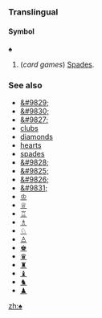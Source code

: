 
<!--
Attention: This page is to be ph34red.

Thank you.
Brought to you by Ph34rness.
-->

===Translingual===
====Symbol====
'''♠'''

#(''card games'') [[Spades]].

===See also===
*[[&#9829;]]
*[[&#9830;]]
*[[&#9827;]]
*[[clubs]]
*[[diamonds]]
*[[hearts]]
*[[spades]]
*[[&#9828;]]
*[[&#9825;]]
*[[&#9826;]]
*[[&#9831;]]
*[[♔]]
*[[♕]]
*[[♖]]
*[[♗]]
*[[♘]]
*[[♙]]
*[[♚]]
*[[♛]]
*[[♜]]
*[[♝]]
*[[♞]]
*[[♟]]

[[zh:♠]]